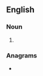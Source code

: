 ==English==

===Noun===
{{head|en|noun plural form}}

# {{plural of|lotion|lang=en}}

===Anagrams===
* {{l|en|soliton}}